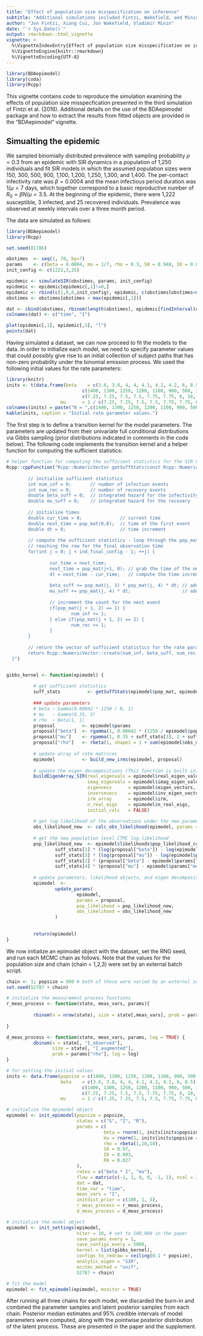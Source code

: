 ```yaml
---
title: "Effect of population size misspecification on inference"
subtitle: "Additional simulations included Fintzi, Wakefield, and Minin (2016)"
author: "Jon Fintzi, Xiang Cui, Jon Wakefield, Vladimir Minin"
date: "`r Sys.Date()`"
output: rmarkdown::html_vignette
vignette: >
  %\VignetteIndexEntry{Effect of population size misspecification on inference}
  %\VignetteEngine{knitr::rmarkdown}
  %\VignetteEncoding{UTF-8}
---
```

```r
library(BDAepimodel)
library(coda)
library(Rcpp)
```

This vignette contains code to reproduce the simulation examining the effects of population size misspecfication presented in the third simulation of Fintzi et al. (2016). Additional details on the use of the BDAepimodel package and how to extract the results from fitted objects are provided in the "BDAepimodel" vignette. 

## Simualting the epidemic
We sampled binomially distributed prevalence with sampling probability $\rho = 0.3$ from an epidemic with SIR dynamics in a population of 1,250 individuals and fit SIR models in which the assumed population sizes were 150, 300, 500, 900, 1,100, 1,200, 1,250, 1,300, and 1,400. The per-contact infectivity rate was $\beta = 0.0004$ and the mean infectious period duration was $1/\mu = 7$ days, which together correspond to a basic reproductive number of $R_0 = \beta N / \mu = 3.5$. At the beginning of the epidemic, there were 1,222 susceptible, 3 infected, and 25 recovered individuals. Prevalence was observed at weekly intervals over a three month period.

The data are simulated as follows:

```r
library(BDAepimodel)
library(Rcpp)

set.seed(81786)

obstimes  <- seq(1, 78, by=7)
params    <- c(beta = 0.0004, mu = 1/7, rho = 0.3, S0 = 0.948, I0 = 0.002, R0 = 0.05)
init_config <- c(1222,3,25)

epidemic <- simulateSIR(obstimes, params, init_config)
epidemic <- epidemic[epidemic[,1]!=0,]
epidemic <- rbind(c(1,0,0,init_config), epidemic, c(obstimes[obstimes>max(epidemic[,1])][1], 0, 0,epidemic[nrow(epidemic),4:6]))
obstimes <- obstimes[obstimes < max(epidemic[,1])]

dat <- cbind(obstimes, rbinom(length(obstimes), epidemic[findInterval(obstimes, epidemic[,1]),5], params["rho"]))
colnames(dat) <- c("time", "I")

plot(epidemic[,1], epidemic[,5], "l")
points(dat)

```

Having simulated a dataset, we can now proceed to fit the models to the data. In order to initialize each model, we need to specify parameter values that could possibly give rise to an initial collection of subject paths that has non-zero probability under the binomial emission process. We used the following initial values for the rate parameters: 

```r
library(knitr)
inits <- t(data.frame(beta    = c(3.6, 3.8, 4, 4, 4.1, 4.2, 4.2, 6, 8.5) / 
                            c(1400, 1300, 1250, 1200, 1100, 900, 500, 300, 150) / 
                            c(7.25, 7.25, 7.5, 7.5, 7.75, 7.75, 8, 18, 25),
                    mu      = 1 / c(7.25, 7.25, 7.5, 7.5, 7.75, 7.75, 8, 15, 50)))
colnames(inits) = paste("N = ",c(1400, 1300, 1250, 1200, 1100, 900, 500, 300, 150), sep = "")
kable(inits, caption = "Initial rate parameter values.")
```

The first step is to define a transition kernel for the model parameters. The parameters are updated from their univariate full conditional distributions via Gibbs sampling (prior distributions indicated in comments in the code below). The following code implements the transition kernel and a helper function for computing the sufficient statistics:

```r
# helper function for computing the sufficient statistics for the SIR model rate parameters
Rcpp::cppFunction("Rcpp::NumericVector getSuffStats(const Rcpp::NumericMatrix& pop_mat, const int ind_final_config) {
                  
        // initialize sufficient statistics
        int num_inf = 0;       // number of infection events
        int num_rec = 0;       // number of recovery events
        double beta_suff = 0;  // integrated hazard for the infectivity
        double mu_suff = 0;    // integrated hazard for the recovery
        
        // initialize times
        double cur_time = 0;              // current time
        double next_time = pop_mat(0,0);  // time of the first event
        double dt = 0;                    // time increment
        
        // compute the sufficient statistics - loop through the pop_mat matrix until
        // reaching the row for the final observation time
        for(int j = 0; j < ind_final_config - 1; ++j) {
        
                cur_time = next_time;         
                next_time = pop_mat(j+1, 0); // grab the time of the next event
                dt = next_time - cur_time;   // compute the time increment
                
                beta_suff += pop_mat(j, 3) * pop_mat(j, 4) * dt; // add S*I*(t_{j+1} - t_j) to beta_suff
                mu_suff += pop_mat(j, 4) * dt;                   // add I*(t_{j+1} - t_j) to mu_suff
                
                // increment the count for the next event
                if(pop_mat(j + 1, 2) == 1) {  
                        num_inf += 1;
                } else if(pop_mat(j + 1, 2) == 2) {
                        num_rec += 1;
                }
        }
        
        // return the vector of sufficient statistics for the rate parameters
        return Rcpp::NumericVector::create(num_inf, beta_suff, num_rec, mu_suff);
  }")


gibbs_kernel <- function(epimodel) {
          
          # get sufficient statistics
          suff_stats          <- getSuffStats(epimodel$pop_mat, epimodel$ind_final_config)
          
          ### update parameters
          # beta ~ Gamma(0.00042 * 1250 / N, 1)
          # mu   ~ Gamma(0.35, 2)
          # rho  ~ Beta(1, 1)
          proposal          <- epimodel$params
          proposal["beta"]  <- rgamma(1, 0.00042 * (1250 / epimodel$popsize) + suff_stats[1], 1 + suff_stats[2])
          proposal["mu"]    <- rgamma(1, 0.35 + suff_stats[3], 2 + suff_stats[4])
          proposal["rho"]   <- rbeta(1, shape1 = 1 + sum(epimodel$obs_mat[,"I_observed"]), shape2 = 1 + sum(epimodel$obs_mat[,"I_augmented"] - epimodel$obs_mat[,"I_observed"]))
          
          # update array of rate matrices
          epimodel          <- build_new_irms(epimodel, proposal)
          
          # update the eigen decompositions (This function is built in)
          buildEigenArray_SIR(real_eigenvals = epimodel$real_eigen_values,
                              imag_eigenvals = epimodel$imag_eigen_values,
                              eigenvecs      = epimodel$eigen_vectors, 
                              inversevecs    = epimodel$inv_eigen_vectors, 
                              irm_array      = epimodel$irm, 
                              n_real_eigs    = epimodel$n_real_eigs, 
                              initial_calc   = FALSE)
          
          # get log-likelihood of the observations under the new parameters
          obs_likelihood_new  <- calc_obs_likelihood(epimodel, params = proposal, log = TRUE) #### NOTE - log = TRUE
          
          # get the new population level CTMC log-likelihood
          pop_likelihood_new  <- epimodel$likelihoods$pop_likelihood_cur +
                  suff_stats[1] * (log(proposal["beta"]) - log(epimodel$params["beta"])) +
                  suff_stats[3] * (log(proposal["mu"]) - log(epimodel$params["mu"])) -
                  suff_stats[2] * (proposal["beta"] - epimodel$params["beta"]) - 
                  suff_stats[4] * (proposal["mu"] - epimodel$params["mu"])
          
          # update parameters, likelihood objects, and eigen decompositions
          epimodel  <-
                  update_params(
                          epimodel,
                          params = proposal,
                          pop_likelihood = pop_likelihood_new,
                          obs_likelihood = obs_likelihood_new
                  )
          
          
          return(epimodel)
}
```

We now initialize an epimodel object with the dataset, set the RNG seed, and run each MCMC chain as follows. Note that the values for the population size and chain (chain = 1,2,3) were set by an external batch script. 

```r
chain <- 1; popsize = 900 # both of these were varied by an external script
set.seed(52787 + chain)

# initialize the measurement process functions
r_meas_process <- function(state, meas_vars, params){
          
          rbinom(n = nrow(state), size = state[,meas_vars], prob = params["rho"])
          
}

d_meas_process <- function(state, meas_vars, params, log = TRUE) {
          dbinom(x = state[, "I_observed"], 
                 size = state[, "I_augmented"],
                 prob = params["rho"], log = log) 
}

# for setting the initial values
inits <- data.frame(popsize = c(1400, 1300, 1250, 1200, 1100, 900, 500, 300, 150),
                    beta    = c(3.6, 3.8, 4, 4, 4.1, 4.2, 4.2, 6, 8.5) / 
                            c(1400, 1300, 1250, 1200, 1100, 900, 500, 300, 150) / 
                            c(7.25, 7.25, 7.5, 7.5, 7.75, 7.75, 8, 18, 25),
                    mu      = 1 / c(7.25, 7.25, 7.5, 7.5, 7.75, 7.75, 8, 15, 50))

# initialize the epimodel object
epimodel <- init_epimodel(popsize = popsize,
                          states = c("S", "I", "R"), 
                          params = c(
                                    beta = rnorm(1, inits[inits$popsize == popsize, 2], 1e-5),
                                    mu = rnorm(1, inits[inits$popsize == popsize, 3], 1e-4),
                                    rho = rbeta(1,10,10),
                                    S0 = 0.97,
                                    I0 = 0.003,
                                    R0 = 0.027
                          ),
                          rates = c("beta * I", "mu"), 
                          flow = matrix(c(-1, 1, 0, 0, -1, 1), ncol = 3, byrow = T), 
                          dat = dat,
                          time_var = "time",
                          meas_vars = "I",
                          initdist_prior = c(100, 1, 5),
                          r_meas_process = r_meas_process,
                          d_meas_process = d_meas_process)

# initialize the model object
epimodel <- init_settings(epimodel,
                          niter = 10, # set to 100,000 in the paper
                          save_params_every = 1, 
                          save_configs_every = 5000,
                          kernel = list(gibbs_kernel),
                          configs_to_redraw = ceiling(0.1 * popsize),
                          analytic_eigen = "SIR",
                          ecctmc_method = "unif",
                          52787 + chain)

# fit the model
epimodel <- fit_epimodel(epimodel, monitor = TRUE)

```

After running all three chains for each model, we discarded the burn-in and combined the parameter samples and latent posterior samples from each chain. Posterior median estimates and 95% credible intervals of model parameters were computed, along with the pointwise posterior distribution of the latent process. These are presented in the paper and the supplement. 
